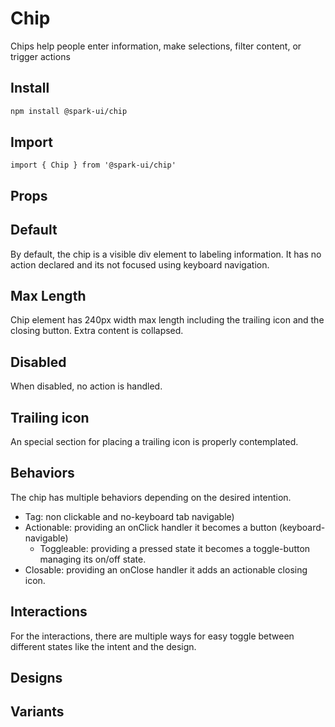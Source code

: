 


<Meta of={stories} />

# Chip

Chips help people enter information, make selections, filter content, or trigger actions

## Install

```sh
npm install @spark-ui/chip
```

## Import

```tsx
import { Chip } from '@spark-ui/chip'
```

## Props

<ArgTypes of={Chip} />

## Default

By default, the chip is a visible div element to labeling information. It has no action declared and its not focused using keyboard navigation.

<Canvas of={stories.Default} />

## Max Length

Chip element has 240px width max length including the trailing icon and the closing button. Extra content is collapsed.

<Canvas of={stories.MaxLength} />

## Disabled
When disabled, no action is handled.
<Canvas of={stories.Disabled} />

## Trailing icon
An special section for placing a trailing icon is properly contemplated.
<Canvas of={stories.Icon} />

## Behaviors
The chip has multiple behaviors depending on the desired intention.
- Tag: non clickable and no-keyboard tab navigable)
- Actionable: providing an onClick handler it becomes a button (keyboard-navigable)
  - Toggleable: providing a pressed state it becomes a toggle-button managing its on/off state.
- Closable: providing an onClose handler it adds an actionable closing icon.

<Canvas of={stories.Behavior} />

## Interactions
For the interactions, there are multiple ways for easy toggle between different states like the intent and the design.
<Canvas of={stories.Interactions} />

## Designs

<Canvas of={stories.Design} />

## Variants

<Canvas of={stories.Intent} />
